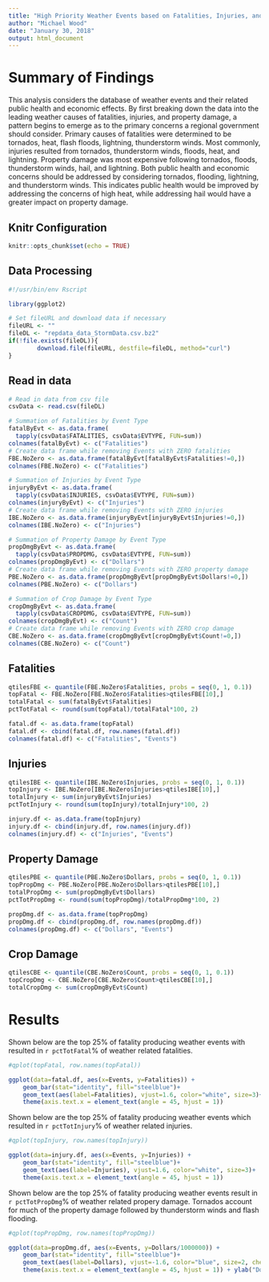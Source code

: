 ```yaml
---
title: "High Priority Weather Events based on Fatalities, Injuries, and Property Damage"
author: "Michael Wood"
date: "January 30, 2018"
output: html_document
---
```


# Summary of Findings
This analysis considers the database of weather events and their related public health and economic effects.  By first breaking down the data into the leading weather causes of fatalities, injuries, and property damage, a pattern begins to emerge as to the primary concerns a regional government should consider.  Primary causes of fatalities were determined to be tornados, heat, flash floods, lightning, thunderstorm winds.  Most commonly, injuries resulted from tornados, thunderstorm winds, floods, heat, and lightning.  Property damage was most expensive following tornados, floods, thunderstorm winds, hail, and lightning.  Both public health and economic concerns should be addressed by considering tornados, flooding, lightning, and thunderstorm winds.  This indicates public health would be improved by addressing the concerns of high heat, while addressing hail would have a greater impact on property damage.

## Knitr Configuration
```r
knitr::opts_chunk$set(echo = TRUE)
```

## Data Processing                             
``` r
#!/usr/bin/env Rscript

library(ggplot2)

# Set fileURL and download data if necessary                                    
fileURL <- ""
fileDL <- "repdata_data_StormData.csv.bz2"                                                  
if(!file.exists(fileDL)){                                                       
        download.file(fileURL, destfile=fileDL, method="curl")                  
}
```

## Read in data
``` r
# Read in data from csv file
csvData <- read.csv(fileDL)

# Summation of Fatalities by Event Type
fatalByEvt <- as.data.frame(
  tapply(csvData$FATALITIES, csvData$EVTYPE, FUN=sum))
colnames(fatalByEvt) <- c("Fatalities")
# Create data frame while removing Events with ZERO fatalities
FBE.NoZero <- as.data.frame(fatalByEvt[fatalByEvt$Fatalities!=0,])
colnames(FBE.NoZero) <- c("Fatalities")

# Summation of Injuries by Event Type
injuryByEvt <- as.data.frame(
  tapply(csvData$INJURIES, csvData$EVTYPE, FUN=sum))
colnames(injuryByEvt) <- c("Injuries")
# Create data frame while removing Events with ZERO injuries
IBE.NoZero <- as.data.frame(injuryByEvt[injuryByEvt$Injuries!=0,])
colnames(IBE.NoZero) <- c("Injuries")

# Summation of Property Damage by Event Type
propDmgByEvt <- as.data.frame(
  tapply(csvData$PROPDMG, csvData$EVTYPE, FUN=sum))
colnames(propDmgByEvt) <- c("Dollars")
# Create data frame while removing Events with ZERO property damage
PBE.NoZero <- as.data.frame(propDmgByEvt[propDmgByEvt$Dollars!=0,])
colnames(PBE.NoZero) <- c("Dollars")

# Summation of Crop Damage by Event Type
cropDmgByEvt <- as.data.frame(
  tapply(csvData$CROPDMG, csvData$EVTYPE, FUN=sum))
colnames(cropDmgByEvt) <- c("Count")
# Create data frame while removing Events with ZERO crop damage
CBE.NoZero <- as.data.frame(cropDmgByEvt[cropDmgByEvt$Count!=0,])
colnames(CBE.NoZero) <- c("Count")
```

## Fatalities
```r
qtilesFBE <- quantile(FBE.NoZero$Fatalities, probs = seq(0, 1, 0.1))
topFatal <- FBE.NoZero[FBE.NoZero$Fatalities>qtilesFBE[10],]
totalFatal <- sum(fatalByEvt$Fatalities)
pctTotFatal <- round(sum(topFatal)/totalFatal*100, 2)

fatal.df <- as.data.frame(topFatal)
fatal.df <- cbind(fatal.df, row.names(fatal.df))
colnames(fatal.df) <- c("Fatalities", "Events")
```

## Injuries
```r
qtilesIBE <- quantile(IBE.NoZero$Injuries, probs = seq(0, 1, 0.1))
topInjury <- IBE.NoZero[IBE.NoZero$Injuries>qtilesIBE[10],]
totalInjury <- sum(injuryByEvt$Injuries)
pctTotInjury <- round(sum(topInjury)/totalInjury*100, 2)

injury.df <- as.data.frame(topInjury)
injury.df <- cbind(injury.df, row.names(injury.df))
colnames(injury.df) <- c("Injuries", "Events")
```

## Property Damage
```r
qtilesPBE <- quantile(PBE.NoZero$Dollars, probs = seq(0, 1, 0.1))
topPropDmg <- PBE.NoZero[PBE.NoZero$Dollars>qtilesPBE[10],]
totalPropDmg <- sum(propDmgByEvt$Dollars)
pctTotPropDmg <- round(sum(topPropDmg)/totalPropDmg*100, 2)

propDmg.df <- as.data.frame(topPropDmg)
propDmg.df <- cbind(propDmg.df, row.names(propDmg.df))
colnames(propDmg.df) <- c("Dollars", "Events")
```

## Crop Damage
```r
qtilesCBE <- quantile(CBE.NoZero$Count, probs = seq(0, 1, 0.1))
topCropDmg <- CBE.NoZero[CBE.NoZero$Count>qtilesCBE[10],]
totalCropDmg <- sum(cropDmgByEvt$Count)
```


# Results
Shown below are the top 25% of fatality producing weather events with resulted in `r pctTotFatal`% of weather related fatalities.
```r
#qplot(topFatal, row.names(topFatal))

ggplot(data=fatal.df, aes(x=Events, y=Fatalities)) +
    geom_bar(stat="identity", fill="steelblue")+
    geom_text(aes(label=Fatalities), vjust=1.6, color="white", size=3)+
    theme(axis.text.x = element_text(angle = 45, hjust = 1))
```

Shown below are the top 25% of fatality producing weather events which resulted in `r pctTotInjury`% of weather related injuries.
```r
#qplot(topInjury, row.names(topInjury))

ggplot(data=injury.df, aes(x=Events, y=Injuries)) +
    geom_bar(stat="identity", fill="steelblue")+
    geom_text(aes(label=Injuries), vjust=1.6, color="white", size=3)+
    theme(axis.text.x = element_text(angle = 45, hjust = 1))
```

Shown below are the top 25% of fatality producing weather events result in `r pctTotPropDmg`% of weather related propery damage.  Tornados account for much of the property damage followed by thunderstorm winds and flash flooding.
```r
#qplot(topPropDmg, row.names(topPropDmg))

ggplot(data=propDmg.df, aes(x=Events, y=Dollars/1000000)) +
    geom_bar(stat="identity", fill="steelblue")+
    geom_text(aes(label=Dollars), vjust=-1.6, color="blue", size=2, check_overlap = TRUE)+
    theme(axis.text.x = element_text(angle = 45, hjust = 1)) + ylab("Dollars (Millions)")
```

